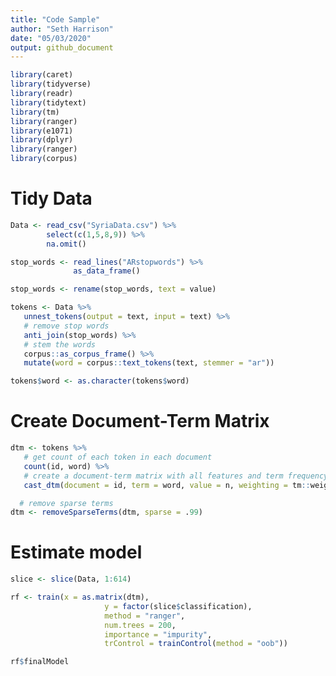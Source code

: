 ```yaml
---
title: "Code Sample"
author: "Seth Harrison"
date: "05/03/2020"
output: github_document
---
```


```r

library(caret)
library(tidyverse)
library(readr)
library(tidytext)
library(tm)
library(ranger)
library(e1071)
library(dplyr)
library(ranger)
library(corpus)

```


# Tidy Data

```r

Data <- read_csv("SyriaData.csv") %>%
        select(c(1,5,8,9)) %>%
        na.omit()

stop_words <- read_lines("ARstopwords") %>%
              as_data_frame()

stop_words <- rename(stop_words, text = value)

tokens <- Data %>%
   unnest_tokens(output = text, input = text) %>%
   # remove stop words
   anti_join(stop_words) %>%
   # stem the words
   corpus::as_corpus_frame() %>%
   mutate(word = corpus::text_tokens(text, stemmer = "ar"))

tokens$word <- as.character(tokens$word)

```

# Create Document-Term Matrix

```r

dtm <- tokens %>%
   # get count of each token in each document
   count(id, word) %>%
   # create a document-term matrix with all features and term frequency inverse document frequency 
   cast_dtm(document = id, term = word, value = n, weighting = tm::weightTfIdf)

  # remove sparse terms
dtm <- removeSparseTerms(dtm, sparse = .99)

```

# Estimate model

```r

slice <- slice(Data, 1:614)

rf <- train(x = as.matrix(dtm),
                     y = factor(slice$classification),
                     method = "ranger",
                     num.trees = 200,
                     importance = "impurity",
                     trControl = trainControl(method = "oob"))

rf$finalModel

```

 